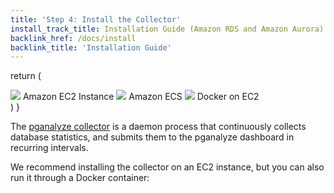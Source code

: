 ```yaml
---
title: 'Step 4: Install the Collector'
install_track_title: Installation Guide (Amazon RDS and Amazon Aurora)
backlink_href: /docs/install
backlink_title: 'Installation Guide'
---
```




  return (
    <div className={styles.installChoice}>
      <Link className={styles.installChoiceStep} to="04_install_collector_ec2">
        <img src={imgAwsEc2} />
        Amazon EC2 Instance
      </Link>
      <Link className={styles.installChoiceStep} to="04_install_collector_ecs">
        <img src={imgAwsEcs} />
        Amazon ECS
      </Link>
      <Link className={styles.installChoiceStep} to="04_install_collector_docker">
        <img src={imgDocker} />
        Docker on EC2
      </Link>
    </div>
  )
}

The [pganalyze collector](https://pganalyze.com/docs/collector) is a daemon process that continuously collects database statistics, and submits them to the pganalyze dashboard in recurring intervals.

We recommend installing the collector on an EC2 instance, but you can also run it through a Docker container:

<SelectCollectorPlatform />